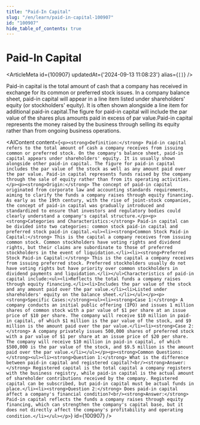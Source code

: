 ```yaml
---
title: "Paid-In Capital"
slug: "/en/learn/paid-in-capital-100907"
id: "100907"
hide_table_of_contents: true
---
```



# Paid-In Capital

<ArticleMeta id={100907} updatedAt={'2024-09-13 11:08:23'} alias={`[]`} />
<div className='border-solid border-b border-t-0 my-4 border-[var(--ifm-color-gray-300)]' />

Paid-in capital is the total amount of cash that a company has received in exchange for its common or preferred stock issues. In a company balance sheet, paid-in capital will appear in a line item listed under shareholders' equity (or stockholders' equity). It is often shown alongside a line item for additional paid-in capital.The figure for paid-in capital will include the par value of the shares plus amounts paid in excess of par value.Paid-in capital represents the money raised by the business through selling its equity rather than from ongoing business operations.

<AIContent content={`<p><strong>Definition:</strong> Paid-in capital refers to the total amount of cash a company receives from issuing common or preferred stock. On the company's balance sheet, paid-in capital appears under shareholders' equity. It is usually shown alongside other paid-in capital. The figure for paid-in capital includes the par value of the stock as well as any amount paid over the par value. Paid-in capital represents funds raised by the company through the sale of equity rather than from its operating activities.</p><p><strong>Origin:</strong> The concept of paid-in capital originated from corporate law and accounting standards requirements, aiming to clarify the funds a company raises through equity financing. As early as the 19th century, with the rise of joint-stock companies, the concept of paid-in capital was gradually introduced and standardized to ensure that investors and regulatory bodies could clearly understand a company's capital structure.</p><p><strong>Categories and Characteristics:</strong> Paid-in capital can be divided into two categories: common stock paid-in capital and preferred stock paid-in capital.<ul><li><strong>Common Stock Paid-in Capital:</strong> This is the capital a company receives from issuing common stock. Common stockholders have voting rights and dividend rights, but their claims are subordinate to those of preferred stockholders in the event of liquidation.</li><li><strong>Preferred Stock Paid-in Capital:</strong> This is the capital a company receives from issuing preferred stock. Preferred stockholders usually do not have voting rights but have priority over common stockholders in dividend payments and liquidation.</li></ul>Characteristics of paid-in capital include:<ul><li>Reflects the total funds a company raises through equity financing.</li><li>Includes the par value of the stock and any amount paid over the par value.</li><li>Listed under shareholders' equity on the balance sheet.</li></ul></p><p><strong>Specific Cases:</strong><ul><li><strong>Case 1:</strong> A company conducts an initial public offering (IPO) and issues 1 million shares of common stock with a par value of $1 per share at an issue price of $10 per share. The company will receive $10 million in paid-in capital, of which $1 million is the par value of the stock, and $9 million is the amount paid over the par value.</li><li><strong>Case 2:</strong> A company privately issues 500,000 shares of preferred stock with a par value of $1 per share at an issue price of $20 per share. The company will receive $10 million in paid-in capital, of which $500,000 is the par value of the stock, and $9.5 million is the amount paid over the par value.</li></ul></p><p><strong>Common Questions:</strong><ul><li><strong>Question 1:</strong> What is the difference between paid-in capital and registered capital?<br/><strong>Answer:</strong> Registered capital is the total capital a company registers with the business registry, while paid-in capital is the actual amount of shareholder contributions received by the company. Registered capital can be subscribed, but paid-in capital must be actual funds in place.</li><li><strong>Question 2:</strong> Does paid-in capital affect a company's financial condition?<br/><strong>Answer:</strong> Paid-in capital reflects the funds a company raises through equity financing, which can strengthen the company's capital base, but it does not directly affect the company's profitability and operating condition.</li></ul></p>`} id={100907} />
